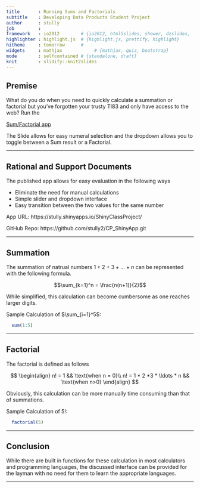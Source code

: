 ```yaml
---
title       : Running Sums and Factorials
subtitle    : Developing Data Products Student Project
author      : stully
job         : 
framework   : io2012        # {io2012, html5slides, shower, dzslides, ...}
highlighter : highlight.js  # {highlight.js, prettify, highlight}
hitheme     : tomorrow      # 
widgets     : mathjax            # {mathjax, quiz, bootstrap}
mode        : selfcontained # {standalone, draft}
knit        : slidify::knit2slides
---
```



## Premise

What do you do when you need to quickly calculate a summation or factorial but you've forgotten your trusty TI83 and only have access to the web? Run the

[Sum/Factorial app](https://stully.shinyapps.io/ShinyClassProject/) 

The Slide allows for easy numeral selection and the dropdown allows you to toggle between a Sum result or a Factorial.

---

## Rational and Support Documents

The published app allows for easy evaluation in the following ways

* Eliminate the need for manual calculations
* Simple slider and dropdown interface
* Easy transition between the two values for the same number


App URL: https://stully.shinyapps.io/ShinyClassProject/

GitHub Repo: https://github.com/stully2/CP_ShinyApp.git

---

## Summation

The summation of natrual numbers $1 + 2 + 3 + \ldots + n$ can be represented with the following formula.

$$\sum_{k=1}^n = \frac{n(n+1)}{2}$$

While simplified, this calculation can become cumbersome as one reaches larger digits.

Sample Calculation of $\sum_{i=1}^5$:

```r
  sum(1:5)
```

---

## Factorial

The factorial is defined as follows

$$
\begin{align}
n! = 1 && \text{when n = 0}\\
n! = 1 * 2 *3 * \ldots * n && \text{when n>0}
\end{align}
$$

Obviously, this calculation can be more manually time consuming than that of summations.

Sample Calculation of 5!:

```r
  factorial(5)
```

---

## Conclusion

While there are built in functions for these calculation in most calculators and programming languages, the discussed interface can be provided for the layman with no need for them to learn the appropriate languages.

---




